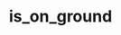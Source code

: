 ---
title: is_on_ground
description: is_on_ground
sidebar:
  label: is_on_ground
  order: 1
  badge:
    text: Outdated
    variant: caution
---